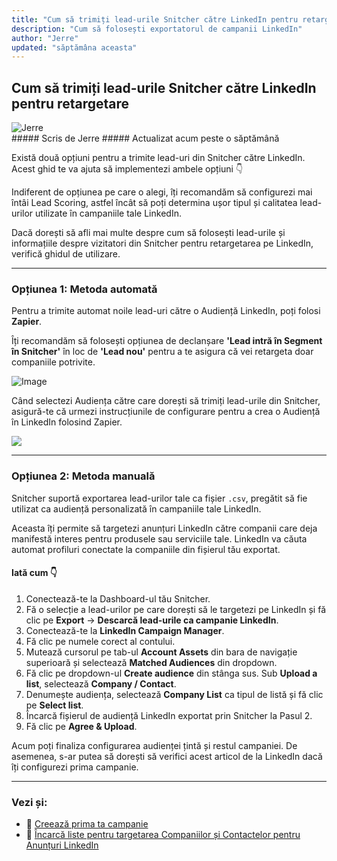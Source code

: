 ```yaml
---
title: "Cum să trimiți lead-urile Snitcher către LinkedIn pentru retargetare"
description: "Cum să folosești exportatorul de campanii LinkedIn"
author: "Jerre"
updated: "săptămâna aceasta"
---
```


## Cum să trimiți lead-urile Snitcher către LinkedIn pentru retargetare

<div className="flex gap-2 items-center">
  <img
    src="/images/avatar.jpg"
    alt="Jerre"
    className="rounded-full"
    width={36}
    height={36}
  />
  <div>
    ##### Scris de Jerre  
    ##### Actualizat acum peste o săptămână
  </div>
</div>

Există două opțiuni pentru a trimite lead-uri din Snitcher către LinkedIn. Acest ghid te va ajuta să implementezi ambele opțiuni 👇

Indiferent de opțiunea pe care o alegi, îți recomandăm să configurezi mai întâi Lead Scoring, astfel încât să poți determina ușor tipul și calitatea lead-urilor utilizate în campaniile tale LinkedIn.

Dacă dorești să afli mai multe despre cum să folosești lead-urile și informațiile despre vizitatori din Snitcher pentru retargetarea pe LinkedIn, verifică ghidul de utilizare.

---

### Opțiunea 1: Metoda automată

Pentru a trimite automat noile lead-uri către o Audiență LinkedIn, poți folosi **Zapier**.

Îți recomandăm să folosești opțiunea de declanșare **'Lead intră în Segment în Snitcher'** în loc de **'Lead nou'** pentru a te asigura că vei retargeta doar companiile potrivite.

![Image](/images/linkdin-company.png )

Când selectezi Audiența către care dorești să trimiți lead-urile din Snitcher, asigură-te că urmezi instrucțiunile de configurare pentru a crea o Audiență în LinkedIn folosind Zapier.

<img className="max-w-[320px] h-auto" src="/images/linkdin-profile.png"/>

---

### Opțiunea 2: Metoda manuală

Snitcher suportă exportarea lead-urilor tale ca fișier `.csv`, pregătit să fie utilizat ca audiență personalizată în campaniile tale LinkedIn.

Aceasta îți permite să targetezi anunțuri LinkedIn către companii care deja manifestă interes pentru produsele sau serviciile tale. LinkedIn va căuta automat profiluri conectate la companiile din fișierul tău exportat.

#### Iată cum 👇

1. Conectează-te la Dashboard-ul tău Snitcher.
2. Fă o selecție a lead-urilor pe care dorești să le targetezi pe LinkedIn și fă clic pe **Export** -> **Descarcă lead-urile ca campanie LinkedIn**.
3. Conectează-te la **LinkedIn Campaign Manager**.
4. Fă clic pe numele corect al contului.
5. Mutează cursorul pe tab-ul **Account Assets** din bara de navigație superioară și selectează **Matched Audiences** din dropdown.
6. Fă clic pe dropdown-ul **Create audience** din stânga sus. Sub **Upload a list**, selectează **Company / Contact**.
7. Denumește audiența, selectează **Company List** ca tipul de listă și fă clic pe **Select list**.
8. Încarcă fișierul de audiență LinkedIn exportat prin Snitcher la Pasul 2.
9. Fă clic pe **Agree & Upload**.

Acum poți finaliza configurarea audienței țintă și restul campaniei. De asemenea, s-ar putea să dorești să verifici acest articol de la LinkedIn dacă îți configurezi prima campanie.

---

### Vezi și:

- 📎 [Creează prima ta campanie](#)
- 📎 [Încarcă liste pentru targetarea Companiilor și Contactelor pentru Anunțuri LinkedIn](#)

